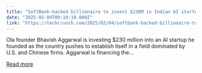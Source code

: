 ```yaml
---
title: "SoftBank-backed billionaire to invest $230M in Indian AI startup Krutrim"
date: "2025-02-04T09:19:10.000Z"
link: "https://techcrunch.com/2025/02/04/softbank-backed-billionaire-to-invest-230m-in-indian-ai-startup-krutrim/"
---
```


Ola founder Bhavish Aggarwal is investing $230 million into an AI startup he founded as the country pushes to establish itself in a field dominated by U.S. and Chinese firms. Aggarwal is financing the...

[Read more](https://techcrunch.com/2025/02/04/softbank-backed-billionaire-to-invest-230m-in-indian-ai-startup-krutrim/)
